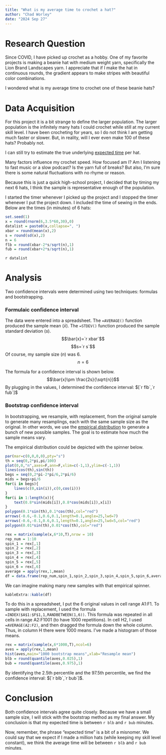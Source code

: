 ```yaml
---
title: "What is my average time to crochet a hat?"
author: "Chad Worley"
date: "2024 Sep 27"
---
```



# Research Question

Since COVID, I have picked up crochet as a hobby. One of my favorite projects is making a beanie hat with medium weight yarn, specifically the Lion Brand Landscapes yarn. I appreciate that if I make the hat in continuous rounds, the gradient appears to make stripes with beautiful color combinations.

I wondered what is my average time to crochet one of these beanie hats?

# Data Acquisition

For this project it is a bit strange to define the larger population. The larger population is the infinitely many hats I could crochet while still at my current skill level. I have been crocheting for years, so I do not think I am getting much faster or slower. But, in reality, will I ever even make 100 of these hats? Probably not.

I can still try to estimate the true underlying [expected time](https://en.wikipedia.org/wiki/Expected_value) per hat.

Many factors influence my crochet speed. How focused am I? Am I listening to fast music or a slow podcast? Is the yarn full of breaks? But also, I'm sure there is some natural fluctuations with no rhyme or reason.

Because this is just a quick high-school project, I decided that by timing my next 6 hats, I think the sample is representative enough of the population.

I started the timer whenever I picked up the project and I stopped the timer whenever I put the project down. I included the time of sewing in the ends. Below are the times (in minutes) of 6 hats:

```r
set.seed(1)
x = round(rnorm(6,3.5*60,30),0)
datalist = paste0(x,collapse=", ")
xbar = round(mean(x),2)
s = round(sd(x),2)
n = 6
flb = round(xbar-2*s/sqrt(n),1)
fub = round(xbar+2*s/sqrt(n),1)
```

`r datalist`


# Analysis

Two confidence intervals were determined using two techniques: formulas and bootstrapping.

### Formulaic confidence interval

The data were entered into a spreadsheet. The `=AVERAGE()` function produced the sample mean ($\bar{x}$). The `=STDEV()` function produced the sample standard deviation ($s$).
$$\bar{x}=`r xbar`$$
$$s=`r s`$$
Of course, my sample size ($n$) was 6.
$$n=6$$

The formula for a confidence interval is shown below.
$$\bar{x}\pm \frac{2s}{\sqrt{n}}$$
By plugging in the values, I determined the confidence interval: $[`r flb`,`r fub`]$


### Bootstrap confidence interval

In bootstrapping, we resample, with replacement, from the original sample to generate many resamplings, each with the same sample size as the original. In other words, we use the [empirical distribution](https://en.wikipedia.org/wiki/Empirical_distribution_function) to generate a bunch of new possible samples. The goal is to estimate how much the sample means vary.

The empirical distribution could be depicted with the spinner below.

```r
par(mar=c(0,0,0,0),pty="s")
th = seq(0,2*pi,pi/100)
plot(0,0,"n",axes=F,ann=F,xlim=c(-1,1),ylim=c(-1,1))
lines(cos(th),sin(th))
begs = seq(0,2*pi-2*pi/6,2*pi/6)
mids = begs+pi/6
for(i in begs){
    lines(c(0,sin(i)),c(0,cos(i)))
}
for(i in 1:length(x)){
    text(0.8*sin(mids[i]),0.8*cos(mids[i]),x[i])
}
polygon(0.1*sin(th),0.1*cos(th),col="red")
arrows(-0.6,-0.1,0.6,0.1,length=0.1,angle=25,lwd=7)
arrows(-0.6,-0.1,0.6,0.1,length=0.1,angle=25,lwd=5,col="red")
polygon(0.01*sin(th),0.01*cos(th),col="red")

```

```r
rex = matrix(sample(x,6*10,T),nrow = 10)
rep_num = 1:10
spin_1 = rex[,1]
spin_2 = rex[,2]
spin_3 = rex[,3]
spin_4 = rex[,4]
spin_5 = rex[,5]
spin_6 = rex[,6]
average = apply(rex,1,mean)
df = data.frame(rep_num,spin_1,spin_2,spin_3,spin_4,spin_5,spin_6,average)
```

We can imagine making many new samples with that empirical spinner.

```r
kableExtra::kable(df)
```



To do this in a spreadsheet, I put the 6 original values in cell range A1:F1. To sample with replacement, I used the formula `=INDEX($A$1:$F$1,1,RANDBETWEEN(1,6))`. This formula was repeated in all cells in range A2:F1001 (to have 1000 repetitions). In cell H2, I used `=AVERAGE(A2:F2)`, and then dragged the formula down the whole column. Thus, in column H there were 1000 means. I've made a histogram of those means.

```r
rex = matrix(sample(x,6*1000,T),ncol=6)
aves = apply(rex,1,mean)
hist(aves,main="1000 bootstrap means",xlab="Resample mean")
blb = round(quantile(aves,0.025),1)
bub = round(quantile(aves,0.975),1)
```

By identifying the 2.5th percentile and the 97.5th percentile, we find the confidence interval: $[`r blb`,`r bub`]$.

# Conclusion

Both confidence intervals agree quite closely. Because we have a small sample size, I will stick with the bootstrap method as my final answer. My conclusion is that my expected time is between `r blb` and `r bub` minutes.

Now, remember, the phrase "expected time" is a bit of a misnomer. We could say that we expect if I made a million hats (while keeping my skill level constant), we think the average time will be between `r blb` and `r bub` minutes.




